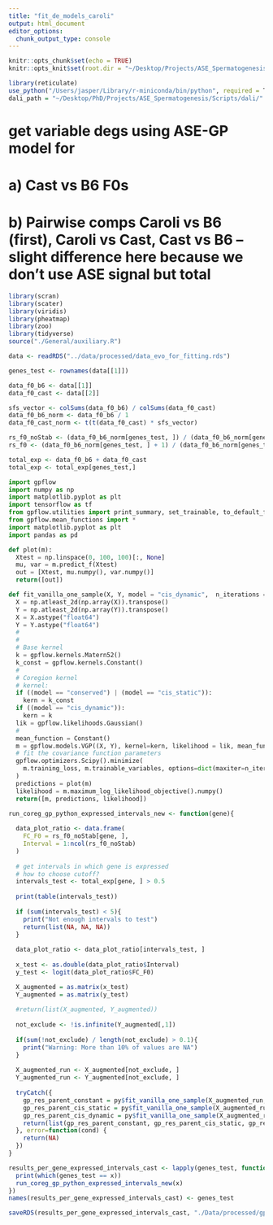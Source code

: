 ```yaml
---
title: "fit_de_models_caroli"
output: html_document
editor_options: 
  chunk_output_type: console
---
```


```r
knitr::opts_chunk$set(echo = TRUE)
knitr::opts_knit$set(root.dir = "~/Desktop/Projects/ASE_Spermatogenesis_Paper_rerun/")
```

```r
library(reticulate)
use_python("/Users/jasper/Library/r-miniconda/bin/python", required = T)
dali_path = "~/Desktop/PhD/Projects/ASE_Spermatogenesis/Scripts/dali/"
```

# get variable degs using ASE-GP model for 
# a) Cast vs B6 F0s
# b) Pairwise comps Caroli vs B6 (first), Caroli vs Cast, Cast vs B6 -- slight difference here because we don't use ASE signal but total

```r
library(scran)
library(scater)
library(viridis)
library(pheatmap)
library(zoo)
library(tidyverse)
source("./General/auxiliary.R")

data <- readRDS("../data/processed/data_evo_for_fitting.rds")

genes_test <- rownames(data[[1]])

data_f0_b6 <- data[[1]]
data_f0_cast <- data[[2]]

sfs_vector <- colSums(data_f0_b6) / colSums(data_f0_cast)
data_f0_b6_norm <- data_f0_b6 / 1
data_f0_cast_norm <- t(t(data_f0_cast) * sfs_vector)

rs_f0_noStab <- (data_f0_b6_norm[genes_test, ]) / (data_f0_b6_norm[genes_test, ] + data_f0_cast_norm[genes_test, ])
rs_f0 <- (data_f0_b6_norm[genes_test, ] + 1) / (data_f0_b6_norm[genes_test, ] + data_f0_cast_norm[genes_test, ] + 2)

total_exp <- data_f0_b6 + data_f0_cast
total_exp <- total_exp[genes_test,]

```

```python

import gpflow
import numpy as np
import matplotlib.pyplot as plt
import tensorflow as tf
from gpflow.utilities import print_summary, set_trainable, to_default_float
from gpflow.mean_functions import *
import matplotlib.pyplot as plt
import pandas as pd

def plot(m):
  Xtest = np.linspace(0, 100, 100)[:, None]
  mu, var = m.predict_f(Xtest)
  out = [Xtest, mu.numpy(), var.numpy()]
  return([out])

def fit_vanilla_one_sample(X, Y, model = "cis_dynamic",  n_iterations = 100):
  X = np.atleast_2d(np.array(X)).transpose()
  Y = np.atleast_2d(np.array(Y)).transpose()
  X = X.astype("float64")
  Y = Y.astype("float64")
  #
  #
  # Base kernel
  k = gpflow.kernels.Matern52()
  k_const = gpflow.kernels.Constant()
  #
  # Coregion kernel
  # kernel:
  if ((model == "conserved") | (model == "cis_static")):
    kern = k_const
  if ((model == "cis_dynamic")):
    kern = k
  lik = gpflow.likelihoods.Gaussian()
  #
  mean_function = Constant()
  m = gpflow.models.VGP((X, Y), kernel=kern, likelihood = lik, mean_function = mean_function)
  # fit the covariance function parameters
  gpflow.optimizers.Scipy().minimize(
    m.training_loss, m.trainable_variables, options=dict(maxiter=n_iterations), method="L-BFGS-B",
  )
  predictions = plot(m)
  likelihood = m.maximum_log_likelihood_objective().numpy()
  return([m, predictions, likelihood])

```

```r

run_coreg_gp_python_expressed_intervals_new <- function(gene){
  
  data_plot_ratio <- data.frame(
    FC_F0 = rs_f0_noStab[gene, ],
    Interval = 1:ncol(rs_f0_noStab)
  )
  
  # get intervals in which gene is expressed
  # how to choose cutoff?
  intervals_test <- total_exp[gene, ] > 0.5
  
  print(table(intervals_test))
  
  if (sum(intervals_test) < 5){
    print("Not enough intervals to test")
    return(list(NA, NA, NA))
  }
  
  data_plot_ratio <- data_plot_ratio[intervals_test, ]
  
  x_test <- as.double(data_plot_ratio$Interval)
  y_test <- logit(data_plot_ratio$FC_F0)

  X_augmented = as.matrix(x_test)
  Y_augmented = as.matrix(y_test)
  
  #return(list(X_augmented, Y_augmented))
  
  not_exclude <- !is.infinite(Y_augmented[,1])
  
  if(sum(!not_exclude) / length(not_exclude) > 0.1){
    print("Warning: More than 10% of values are NA")
  }
  
  X_augmented_run <- X_augmented[not_exclude, ]
  Y_augmented_run <- Y_augmented[not_exclude, ]
  
  tryCatch({
    gp_res_parent_constant = py$fit_vanilla_one_sample(X_augmented_run, Y_augmented_run, model = "conserved")
    gp_res_parent_cis_static = py$fit_vanilla_one_sample(X_augmented_run, Y_augmented_run, model = "cis_static")
    gp_res_parent_cis_dynamic = py$fit_vanilla_one_sample(X_augmented_run, Y_augmented_run, model = "cis_dynamic")
    return(list(gp_res_parent_constant, gp_res_parent_cis_static, gp_res_parent_cis_dynamic))
  }, error=function(cond) {
    return(NA)
  })
}

results_per_gene_expressed_intervals_cast <- lapply(genes_test, function(x){
  print(which(genes_test == x))
  run_coreg_gp_python_expressed_intervals_new(x)
})
names(results_per_gene_expressed_intervals_cast) <- genes_test

saveRDS(results_per_gene_expressed_intervals_cast, "./Data/processed/gp_fits_DE_cast_new_2.rds")

```